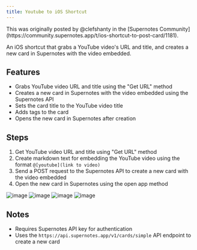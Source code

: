 ```yaml
---
title: Youtube to iOS Shortcut
---
```


<Info>
  This was originally posted by @clefshanty in the [Supernotes
  Community](https://community.supernotes.app/t/ios-shortcut-to-post-card/1181).
</Info>


An iOS shortcut that grabs a YouTube video's URL and title, and creates a new card in Supernotes with the video embedded.

## Features

* Grabs YouTube video URL and title using the "Get URL" method
* Creates a new card in Supernotes with the video embedded using the Supernotes API
* Sets the card title to the YouTube video title
* Adds tags to the card
* Opens the new card in Supernotes after creation

## Steps

1. Get YouTube video URL and title using "Get URL" method
2. Create markdown text for embedding the YouTube video using the format `@[youtube](link to video)`
3. Send a POST request to the Supernotes API to create a new card with the video embedded
4. Open the new card in Supernotes using the open app method

![image](https://community.supernotes.app/uploads/default/optimized/1X/ac094bb3816c17402e656113d7b74d03ec4b6454_2_616x1000.jpeg)
![image](https://community.supernotes.app/uploads/default/optimized/1X/3047552eb3331cfccfd2ccf4de46c9e5fcbc72b5_2_628x1000.jpeg)
![image](https://community.supernotes.app/uploads/default/optimized/1X/efb3f867fc65e6515a701f378de298319361c935_2_908x1000.jpeg)
![image](https://community.supernotes.app/uploads/default/original/1X/0f5c03d48b140fa979c0b7151cf9ebef804cb60c.jpeg)


## Notes

* Requires Supernotes API key for authentication
* Uses the `https://api.supernotes.app/v1/cards/simple` API endpoint to create a new card